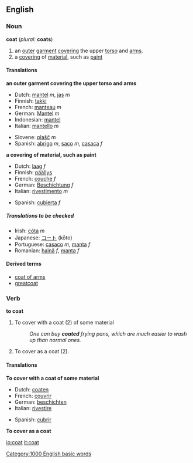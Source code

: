 ==English==
=== Noun ===
'''coat''' (''plural:'' '''coats''')

#an [[outer]] [[garment]] [[cover]]ing the upper [[torso]] and [[arms]].
#a [[covering]] of [[material]], such as [[paint]]

==== Translations====
'''an outer garment covering the upper torso and arms'''
{{top}}
*Dutch: [[mantel]] ''m'', [[jas]] ''m''
*Finnish: [[takki]]
*French: [[manteau]] ''m''
*German: [[Mantel]] ''m''
*Indonesian: [[mantel]]
*Italian: [[mantello]] ''m''
{{mid}}
*Slovene: [[plašč]] ''m''
*Spanish: [[abrigo]] ''m'', [[saco]] ''m'', [[casaca]] ''f''
{{bottom}}

'''a covering of material, such as paint'''
{{top}}
*Dutch: [[laag]] ''f''
*Finnish: [[päällys]]
*French: [[couche]] ''f''
*German: [[Beschichtung]] ''f''
*Italian: [[rivestimento]] ''m''
{{mid}}
*Spanish: [[cubierta]] ''f''
{{bottom}}

=====Translations to be checked=====
{{checktrans}}
*Irish: [[cóta]] ''m''
*Japanese: [[コート]] (kōto)
*Portuguese: [[casaco]] ''m'', [[manta]] ''f''
*Romanian: [[haină]] ''f'', [[manta]] ''f''

====Derived terms====
*[[coat of arms]]
*[[greatcoat]]

=== Verb ===
'''to coat'''

#To cover with a coat (2) of some material
#:''One can buy '''coated''' frying pans, which are much easier to wash up than normal ones.''
#To cover as a coat (2).

====Translations====
'''To cover with a coat of some material'''
{{top}}
*Dutch: [[coaten]]
*French: [[couvrir]]
*German: [[beschichten]]
*Italian: [[rivestire]]
{{mid}}
*Spanish: [[cubrir]]
{{bottom}}


'''To cover as a coat'''
{{top}}
{{mid}}
{{bottom}}

[[Category:1000 English basic words]]

[[io:coat]]
[[it:coat]]